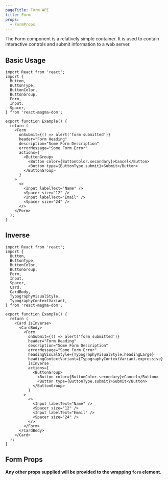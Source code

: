 ```yaml
---
pageTitle: Form API
title: Form
props:
  - FormProps
---
```


<PageContent componentName="form" type="api">

<LeadParagraph>
  The Form component is a relatively simple container. It is used to contain
  interactive controls and submit information to a web server.
</LeadParagraph>

## Basic Usage

```tsx
import React from 'react';
import {
  Button,
  ButtonType,
  ButtonColor,
  ButtonGroup,
  Form,
  Input,
  Spacer,
} from 'react-magma-dom';

export function Example() {
  return (
    <Form
      onSubmit={() => alert('form submitted')}
      header="Form Heading"
      description="Some Form Description"
      errorMessage="Some Form Error"
      actions={
        <ButtonGroup>
          <Button color={ButtonColor.secondary}>Cancel</Button>
          <Button type={ButtonType.submit}>Submit</Button>
        </ButtonGroup>
      }
    >
      <>
        <Input labelText="Name" />
        <Spacer size="12" />
        <Input labelText="Email" />
        <Spacer size="24" />
      </>
    </Form>
  );
}
```

## Inverse

```tsx
import React from 'react';
import {
  Button,
  ButtonType,
  ButtonColor,
  ButtonGroup,
  Form,
  Input,
  Spacer,
  Card,
  CardBody,
  TypographyVisualStyle,
  TypographyContextVariant,
} from 'react-magma-dom';

export function Example() {
  return (
    <Card isInverse>
      <CardBody>
        <Form
          onSubmit={() => alert('form submitted')}
          header="Form Heading"
          description="Some Form Description"
          errorMessage="Some Form Error"
          headingVisualStyle={TypographyVisualStyle.headingLarge}
          headingContextVariant={TypographyContextVariant.expressive}
          isInverse
          actions={
            <ButtonGroup>
              <Button color={ButtonColor.secondary}>Cancel</Button>
              <Button type={ButtonType.submit}>Submit</Button>
            </ButtonGroup>
          }
        >
          <>
            <Input labelText="Name" />
            <Spacer size="12" />
            <Input labelText="Email" />
            <Spacer size="24" />
          </>
        </Form>
      </CardBody>
    </Card>
  );
}
```

## Form Props

**Any other props supplied will be provided to the wrapping `form` element.**

<FormProps />

</PageContent>
